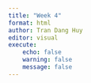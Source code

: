 ```yaml
---
title: "Week 4"
format: html
author: Tran Dang Huy
editor: visual
execute:
    echo: false
    warning: false
    message: false
---
```


## 
